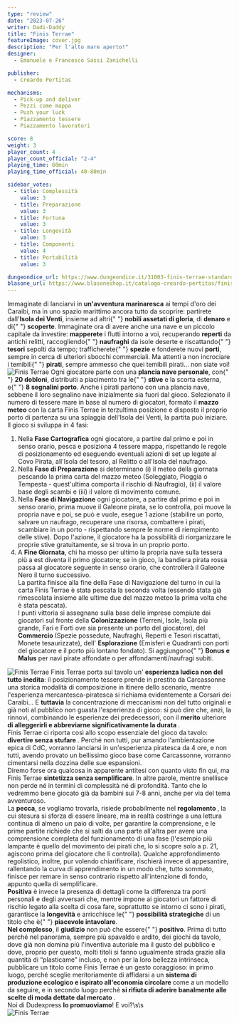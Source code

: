 ```yaml
---
type: "review"
date: "2023-07-26"
writer: Dadi-Daddy
title: "Finis Terrae"
featureImage: cover.jpg
description: "Per l'alto mare aperto!"
designer:
  - Emanuele e Francesco Sassi Zanichelli

publisher:
  - Creardo Pertitas

mechanisms:
  - Pick-up and deliver
  - Pezzi come mappa
  - Push your luck
  - Piazzamento tessere
  - Piazzamento lavoratori

score: 8
weight: 3
player_count: 4
player_count_official: "2-4"
playing_time: 60min
playing_time_official: 40-80min

sidebar_votes:
  - title: Complessità
    value: 3
  - title: Preparazione
    value: 3
  - title: Fortuna
    value: 3
  - title: Longevità
    value: 3
  - title: Componenti
    value: 4
  - title: Portabilità
    value: 3

dungeondice_url: https://www.dungeondice.it/31003-finis-terrae-standard-edition.html
blasone_url: https://www.blasoneshop.it/catalogo-creardo-pertitas/finis-terrae-standard-edition-550-3977
---
```


<Setting>
  Immaginate di lanciarvi in <strong>un'avventura marinaresca</strong> ai tempi
  d'oro dei Caraibi, ma in uno spazio marittimo ancora tutto da scoprire:
  partirete dall'<strong>Isola dei Venti</strong>, insieme ad altri{" "}
  <strong>nobili assetati di gloria</strong>, di <strong>denaro</strong> e di{" "}
  <strong>scoperte</strong>. Immaginate ora di avere anche una nave e un piccolo
  capitale da investire: <strong>mapperete</strong> i flutti intorno a voi,
  recuperando <strong>reperti</strong> da antichi relitti, raccogliendo{" "}
  <strong>naufraghi</strong> da isole deserte e riscattando{" "}
  <strong>tesori</strong> sepolti da tempo; trafficherete{" "}
  <strong>spezie</strong> e fonderete nuovi <strong>porti</strong>, sempre in
  cerca di ulteriori sbocchi commerciali. Ma attenti a non incrociare i temibili{" "}
  <strong>pirati</strong>, sempre ammesso che quei temibili pirati… non siate
  voi!
  <br />
</Setting>

<img src="./game1.jpg" alt="Finis Terrae" />

<Rules>
  Ogni giocatore parte con una <strong>plancia nave personale</strong>, con{" "}
  <strong>20 dobloni</strong>, distribuiti a piacimento tra le{" "}
  <strong>stive</strong> e la scorta esterna, e{" "}
  <strong>8 segnalini porto</strong>. Anche i pirati partono con una plancia
  nave, sebbene il loro segnalino nave inizialmente sia fuori dal gioco.
  Selezionato il numero di tessere mare in base al numero di giocatori, formato
  il <strong>mazzo meteo</strong> con la carta Finis Terrae in terzultima
  posizione e disposto il proprio porto di partenza su una spiaggia dell'Isola
  dei Venti, la partita può iniziare.
  <br />
  Il gioco si sviluppa in 4 fasi:
  <br />
  <ol>
    <li>
      Nella <strong>Fase Cartografica</strong> ogni giocatore, a partire dal
      primo e poi in senso orario, pesca e posiziona 4 tessere mappa,
      rispettando le regole di posizionamento ed eseguendo eventuali azioni di
      set up legate al Covo Pirata, all'Isola del tesoro, al Relitto o all'Isola
      del naufrago.
    </li>
    <li>
      Nella <strong>Fase di Preparazione</strong> si determinano (i) il meteo
      della giornata pescando la prima carta del mazzo meteo (Soleggiato,
      Pioggia o Tempesta - quest'ultima comporta il rischio di Naufragio), (ii)
      il valore base degli scambi e (iii) il valore di movimento comune.
    </li>
    <li>
      Nella <strong>Fase di Navigazione</strong> ogni giocatore, a partire dal
      primo e poi in senso orario, prima muove il Galeone pirata, se lo
      controlla, poi muove la propria nave e poi, se può e vuole, esegue 1
      azione (stabilire un porto, salvare un naufrago, recuperare una risorsa,
      combattere i pirati, scambiare in un porto - rispettando sempre le norme
      di riempimento delle stive). Dopo l'azione, il giocatore ha la possibilità
      di riorganizzare le proprie stive gratuitamente, se si trova in un proprio
      porto.
    </li>
    <li>
      A <strong>Fine Giornata</strong>, chi ha mosso per ultimo la propria nave
      sulla tessera più a est diventa il primo giocatore; se in gioco, la
      bandiera pirata rossa passa al giocatore seguente in senso orario, che
      controllerà il Galeone Nero il turno successivo.
      <br />
      La partita finisce alla fine della Fase di Navigazione del turno in cui la
      carta Finis Terrae è stata pescata la seconda volta (essendo stata già
      rimescolata insieme alle ultime due del mazzo meteo la prima volta che è
      stata pescata).
      <br />I punti vittoria si assegnano sulla base delle imprese compiute dai giocatori
      sul fronte della <strong>Colonizzazione</strong> (Terreni, Isole, Isola più
      grande, Fari e Forti ove sia presente un porto del giocatore), del <strong>
        Commercio
      </strong> (Spezie possedute, Naufraghi, Reperti e Tesori riscattati, Monete
      tesaurizzate), dell'
      <strong>Esplorazione</strong> (Emisferi e Quadranti con porti del
      giocatore e il porto più lontano fondato). Si aggiungono{" "}
      <strong>Bonus e Malus</strong> per navi pirate affondate o per
      affondamenti/naufragi subiti.
    </li>
  </ol>
</Rules>

<img src="./game2.jpg" alt="Finis Terrae" />

<Feedback>
  Finis Terrae porta sul tavolo un'
  <strong>esperienza ludica non del tutto inedita</strong>: il posizionamento tessere
  prende in prestito da Carcassonne una storica modalità di composizione in itinere
  dello scenario, mentre l'esperienza mercantesca-piratesca si richiama evidentemente
  a Corsari dei Caraibi… E <strong>tuttavia</strong> la concentrazione di meccanismi
  non del tutto originali e già noti al pubblico non guasta l'esperienza di gioco:
  si può dire che, anzi, la rinnovi, combinando le esperienze dei predecessori, con
  il <strong>merito</strong> ulteriore <strong>
    di alleggerirli e abbreviarne significativamente la durata
  </strong>.
  <br />
  Finis Terrae ci riporta così allo scopo essenziale del gioco da tavolo: <strong>
    divertire senza stufare
  </strong>. Perché non tutti, pur amando l'ambientazione epica di CdC, vorranno
  lanciarsi in un'esperienza piratesca da 4 ore, e non tutti, avendo provato un bellissimo
  gioco base come Carcassonne, vorranno cimentarsi nella dozzina delle sue espansioni.
  <br />
  Diremo forse ora qualcosa in apparente antitesi con quanto visto fin qui, ma Finis
  Terrae <strong>sintetizza senza semplificare</strong>. In altre parole, mentre
  snellisce non perde né in termini di complessità né di profondità. Tanto che lo
  vedremmo bene giocato già da bambini sui 7-8 anni, anche per via del tema avventuroso.
  <br />
  La <strong>pecca</strong>, se vogliamo trovarla, risiede probabilmente nel <strong>
    regolamento
  </strong>, la cui stesura si sforza di essere lineare, ma in realtà costringe a
  una lettura continua di almeno un paio di volte, per garantire la comprensione,
  e le prime partite richiede che si salti da una parte all'altra per avere una comprensione
  completa del funzionamento di una fase (l'esempio più lampante è quello del movimento
  dei pirati che, lo si scopre solo a p. 21, agiscono prima del giocatore che li
  controlla). Qualche approfondimento regolistico, inoltre, pur volendo chiarificare,
  rischierà invece di appesantire, rallentando la curva di apprendimento in un modo
  che, tutto sommato, finisce per remare in senso contrario rispetto all'intenzione
  di fondo, appunto quella di semplificare. <br />
  <strong>Positiva</strong> è invece la presenza di dettagli come la differenza
  tra porti personali e degli avversari che, mentre impone ai giocatori un
  fattore di rischio legato alla scelta di cosa fare, soprattutto se intorno ci
  sono i pirati, garantisce la <strong>longevità</strong> e arricchisce le{" "}
  <strong>possibilità strategiche</strong> di un titolo che è{" "}
  <strong>piacevole intavolare</strong>.<br />
  <strong>Nel complesso</strong>, il <strong>giudizio</strong> non può che essere{" "}
  <strong>positivo</strong>. Prima di tutto perché nel panorama, sempre più spavaldo
  e ardito, dei giochi da tavolo, dove già non domina più l'inventiva autoriale ma
  il gusto del pubblico e dove, proprio per questo, molti titoli si fanno ugualmente
  strada grazie alla quantità di “plasticame” incluso, e non per la loro bellezza
  intrinseca, pubblicare un titolo come Finis Terrae è un gesto coraggioso: in primo
  luogo, perché sceglie meritoriamente di affidarsi a un <strong>
    sistema di produzione ecologico e ispirato all'economia circolare
  </strong> come a un modello da seguire, e in secondo luogo perché <strong>
    si rifiuta di aderire banalmente alle scelte di moda dettate dal mercato
  </strong>.<br />
  Noi di Dudexpress <strong>lo promuoviamo</strong>! E voi?\s\s
  <br />
</Feedback>

<img src="./game3.jpg" alt="Finis Terrae" />
